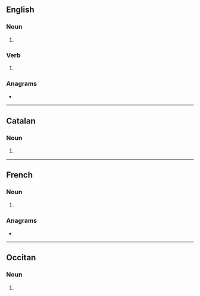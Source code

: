 ==English==

===Noun===
{{head|en|noun form}}

# {{plural of|tension|lang=en}}

===Verb===
{{head|en|verb form}}

# {{en-third-person singular of|tension}}
#: {{ux|en|This turnbuckle '''tensions''' the cable so it is taut.}}

===Anagrams===
* {{anagrams|en|a=einnosst|Sonnites|neonists|noneists}}

----

==Catalan==

===Noun===
{{head|ca|noun form}}

# {{plural of|tensió|lang=ca}}

----

==French==

===Noun===
{{head|fr|noun plural form|g=f}}

# {{plural of|tension|lang=fr}}

===Anagrams===
* {{l|fr|sentions}}

----

==Occitan==

===Noun===
{{head|oc|noun form}}

# {{plural of|oc|tension}}